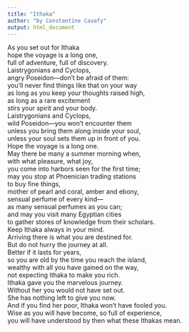 ```yaml
---
title: "Ithaka"
author: "by Constantine Cavafy"
output: html_document
---
```


| As you set out for Ithaka
| hope the voyage is a long one,
| full of adventure, full of discovery.
| Laistrygonians and Cyclops,
| angry Poseidon—don’t be afraid of them:
| you’ll never find things like that on your way
| as long as you keep your thoughts raised high,
| as long as a rare excitement
| stirs your spirit and your body.
| Laistrygonians and Cyclops,
| wild Poseidon—you won’t encounter them
| unless you bring them along inside your soul,
| unless your soul sets them up in front of you.


| Hope the voyage is a long one.
| May there be many a summer morning when,
| with what pleasure, what joy,
| you come into harbors seen for the first time;
| may you stop at Phoenician trading stations
| to buy fine things,
| mother of pearl and coral, amber and ebony,
| sensual perfume of every kind—
| as many sensual perfumes as you can;
| and may you visit many Egyptian cities
| to gather stores of knowledge from their scholars.
 
| Keep Ithaka always in your mind.
| Arriving there is what you are destined for.
| But do not hurry the journey at all.
| Better if it lasts for years,
| so you are old by the time you reach the island,
| wealthy with all you have gained on the way,
| not expecting Ithaka to make you rich.


| Ithaka gave you the marvelous journey.
| Without her you would not have set out.
| She has nothing left to give you now.


| And if you find her poor, Ithaka won’t have fooled you.
| Wise as you will have become, so full of experience,
| you will have understood by then what these Ithakas mean.
